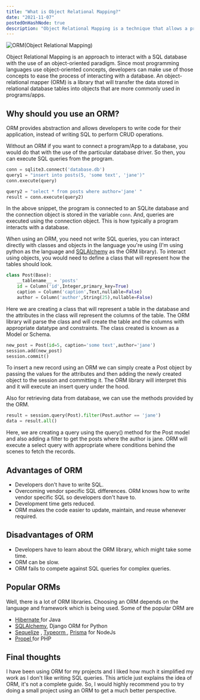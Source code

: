 ```yaml
---
title: "What is Object Relational Mapping?"
date: "2021-11-07"
postedOnHashNode: true
description: "Object Relational Mapping is a technique that allows a program to interact with a database using Object Oriented concepts."
---
```


<Image src="/images/what-is-object-relational-mapping/cover.png" width={1400} height={750} alt="ORM(Object Relational Mapping)" />

Object Relational Mapping is an approach to interact with a SQL database with the use of an object-oriented paradigm. Since most programming languages use object-oriented concepts, developers can make use of those concepts to ease the process of interacting with a database.  An object-relational mapper (ORM) is a library that will transfer the data stored in relational database tables into objects that are more commonly used in programs/apps.

## Why should you use an ORM?
ORM provides abstraction and allows developers to write code for their application, instead of writing SQL to perform CRUD operations.

Without an ORM if you want to connect a program/App to a database, you would do that with the use of the particular database driver. So then, you can execute SQL queries from the program.

```py
conn = sqlite3.connect('database.db')
query1 = "insert into posts(5, 'some text', 'jane')"
conn.execute(query)

query2 = "select * from posts where author='jane' "
result = conn.execute(query2)
```
In the above snippet, the program is connected to an SQLite database and the connection object is stored in the variable `conn`. And, queries are executed using the connection object. This is how typically a program interacts with a database.

When using an ORM, you need not write SQL queries, you can interact directly with classes and objects in the language you're using (I'm using python as the language and  [SQLAlchemy](https://www.sqlalchemy.org/) as the ORM library). To interact using objects, you would need to
 define a class that will represent how the tables should look.

```py
class Post(Base):
	__tablename__ = 'posts'
	id = Column('id',Integer,primary_key=True)
	caption = Column('caption',Text,nullable=False)
	author = Column('author',String(25),nullable=False)
```
Here we are creating a class that will represent a table in the database and the attributes in the class will represent the columns of the table. The ORM library will parse the class and will create the table and the columns with appropriate datatype and constraints. The class created is known as a Model or Schema.

```py
new_post = Post(id=5, caption='some text',author='jane')
session.add(new_post)
session.commit()
```
To insert a new record using an ORM we can simply create a Post object by passing the values for the attributes and then adding the newly created object to the session and committing it. The ORM library will interpret this and it will execute an insert query under the hood.

Also for retrieving data from database, we can use the methods provided by the ORM.
```py
result = session.query(Post).filter(Post.author == 'jane')
data = result.all()
```
Here, we are creating a query using the query() method for the Post model and also adding a filter to get the posts where the author is jane. ORM will execute a select query with appropriate where conditions behind the scenes to fetch the records.

## Advantages of ORM
- Developers don't have to write SQL.
- Overcoming vendor specific SQL differences. ORM knows how to write vendor specific SQL so developers don't have to.
- Development time gets reduced.
- ORM makes the code easier to update, maintain, and reuse whenever required.

## Disadvantages of ORM
- Developers have to learn about the ORM library, which might take some time.
- ORM can be slow.
- ORM fails to compete against SQL queries for complex queries.

## Popular ORMs
Well, there is a lot of ORM libraries. Choosing an ORM depends on the language and framework which is being used. Some of the popular ORM are
-  [Hibernate ](https://hibernate.org/orm/) for Java
-  [SQLAlchemy](https://www.sqlalchemy.org/),  Django ORM  for Python
-  [Sequelize](https://sequelize.org/master/) ,  [Typeorm ](https://typeorm.io/#/), [Prisma](https://www.prisma.io/) for NodeJs
-  [Propel ](http://propelorm.org/) for PHP

## Final thoughts
I have been using ORM for my projects and I liked how much it simplified my work as I don't like writing SQL queries. This article just explains the idea of ORM, it's not a complete guide. So, I would highly recommend you to try doing a small project using an ORM to get a much better perspective.
